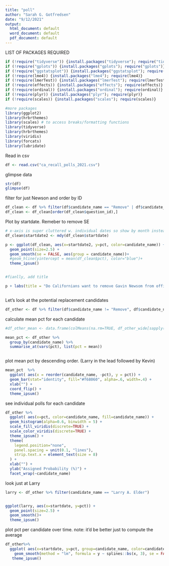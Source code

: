 ```yaml
---
title: "poll"
author: "Sarah G. Gotfredsen"
date: "9/12/2021"
output:
  html_document: default
  word_document: default
  pdf_document: default
---
```


LIST OF PACKAGES REQUIRED
```r
if (!require("tidyverse")) {install.packages("tidyverse"); require("tidyverse")}    # data wrangling
if (!require("gplots")) {install.packages("gplots"); require("gplots")}   #for generating ballon plot
if (!require("ggstatsplot")) {install.packages("ggstatsplot"); require("ggstatsplot")} #for visual chi square by condition
if (!require(lme4)) {install.packages("lme4"); require(lme4)}  
if (!require(lmerTest)) {install.packages("lmerTest"); require(lmerTest)} 
if (!require(effects)) {install.packages("effects"); require(effects)}              # plotting regresion results
if (!require(ordinal)) {install.packages("ordinal"); require(ordinal)}  
if (!require(plyr)) {install.packages("plyr"); require(plyr)}
if (!require(scales)) {install.packages("scales"); require(scales)}  

#more packages 
library(ggplot2)
library(hrbrthemes)
library(scales) # to access breaks/formatting functions
library(tidyverse)
library(hrbrthemes)
library(viridis)
library(forcats)
library(lubridate)
```

Read in csv
```r
df <- read.csv("ca_recall_polls_2021.csv")
```

glimpse data 
```r
str(df)
glimpse(df)
```

filter for just Newson and order by ID 
```r
df_clean <- df %>% filter(df$candidate_name == "Remove" | df$candidate_name == "Keep")
df_clean <- df_clean[order(df_clean$question_id),]

```


Plot by startdate. Remeber to remove SE 
```r
# x-axis is super cluttered w. individual dates so show by month instead 
df_clean$startdate2 <- mdy(df_clean$startdate)

p <- ggplot(df_clean, aes(x=startdate2, y=pct, color=candidate_name)) + 
  geom_point(size=2.5) +
  geom_smooth(se = FALSE, aes(group = candidate_name))+
  #geom_hline(yintercept = mean(df_clean$pct), color="blue")+
  theme_ipsum()


#fianlly, add title 

p + labs(title = "Do Californians want to remove Gavin Newsom from office?") + labs(caption = "(based on data from FiveThirtyEight)") + labs(x = "Election day") + labs(y = "%")



```


Let's look at the potential replacement candidates 
```r
df_other <- df %>% filter(df$candidate_name != "Remove", df$candidate_name != "Keep")

```

calculate mean pct for each candidate
```r
#df_other_mean <- data.frame(colMeans(na.rm=TRUE, df_other_wide[sapply(df_other_wide, is.numeric)]))

mean_pct <- df_other %>%
  group_by(candidate_name) %>%
  summarise_at(vars(pct), list(pct = mean))



```


plot mean pct by descending order. 
(Larry in the lead followed by Kevin)
```r
mean_pct  %>%
  ggplot( aes(x = reorder(candidate_name, -pct), y = pct)) +
  geom_bar(stat="identity", fill="#f68060", alpha=.6, width=.4) +
  xlab("") +
  coord_flip() +
  theme_ipsum()
```

see individual polls for each candidate 
```r
df_other %>%
  ggplot( aes(x=pct, color=candidate_name, fill=candidate_name)) +
  geom_histogram(alpha=0.6, binwidth = 5) +
  scale_fill_viridis(discrete=TRUE) +
  scale_color_viridis(discrete=TRUE) +
  theme_ipsum() +
  theme(
    legend.position="none",
    panel.spacing = unit(0.1, "lines"),
    strip.text.x = element_text(size = 8)
  ) +
  xlab("") +
  ylab("Assigned Probability (%)") +
  facet_wrap(~candidate_name)
```


look just at Larry 
```r

larry <- df_other %>% filter(candidate_name == "Larry A. Elder")


ggplot(larry, aes(x=startdate, y=pct)) + 
  geom_point(size=2.5) +
  geom_smooth()+
  theme_ipsum()


```


plot pct per candidate over time. 
note: it'd be better just to compute the average 
```r
df_other%>%
  ggplot( aes(x=startdate, y=pct, group=candidate_name, color=candidate_name)) +
    geom_smooth(method = "lm", formula = y ~ splines::bs(x, 3), se = FALSE)+
   theme_ipsum() 
```

